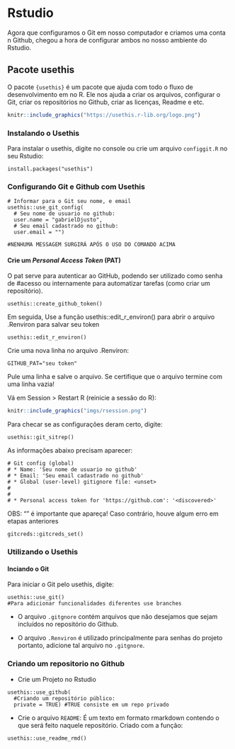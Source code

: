 # Rstudio {#rstudio}

Agora que configuramos o Git em nosso computador e criamos uma conta n Github, chegou a hora de configurar ambos no nosso ambiente do Rstudio.

## Pacote usethis

O pacote `{usethis}` é um pacote que ajuda com todo o fluxo de desenvolvimento em no R. Ele nos ajuda a criar os arquivos, configurar o Git, criar os repositórios no Github, criar as licenças, Readme e etc.

```r
knitr::include_graphics("https://usethis.r-lib.org/logo.png")
```

### Instalando o Usethis

Para instalar o usethis, digite no console ou crie um arquivo `configgit.R` no seu Rstudio:

```rcode
install.packages("usethis")
```

### Configurando Git e Github com Usethis

```rcode
# Informar para o Git seu nome, e email
usethis::use_git_config(
  # Seu nome de usuario no github:
  user.name = "gabrielDjusto", 
  # Seu email cadastrado no github:
  user.email = "")

#NENHUMA MESSAGEM SURGIRÁ APÓS O USO DO COMANDO ACIMA
```

#### Crie um _Personal Access Token_ (PAT)

O pat serve  para autenticar ao GitHub, podendo ser utilizado como senha de 
#acesso ou internamente para automatizar tarefas (como criar um repositório).

```rcode
usethis::create_github_token()
```

Em seguida, Use a função usethis::edit_r_environ() para abrir o arquivo .Renviron para salvar seu token

```rcode
usethis::edit_r_environ()
```

Crie uma nova linha no arquivo .Renviron:

```rcode
GITHUB_PAT="seu token"
```

Pule uma linha e salve o arquivo. Se certifique que o arquivo termine com uma linha vazia!

Vá em Session > Restart R (reinicie a sessão do R):

```r
knitr::include_graphics("imgs/rsession.png")
```

Para checar se as configurações deram certo, digite:

```rcode
usethis::git_sitrep()
```

As informações abaixo precisam aparecer:

```rcode
# Git config (global)
# * Name: 'Seu nome de usuario no github'
# * Email: 'Seu email cadastrado no github'
# * Global (user-level) gitignore file: <unset>
#   
#   
# * Personal access token for 'https://github.com': '<discovered>'
```

OBS: "<discovered>" é importante que apareça! Caso contrário, houve algum erro em etapas anteriores

```rcode
gitcreds::gitcreds_set()
```

### Utilizando o Usethis
#### Inciando o Git
Para iniciar o Git pelo usethis, digite:

```rcode
usethis::use_git()
#Para adicionar funcionalidades diferentes use branches
```

- O arquivo `.gitgnore` contém arquivos que não desejamos que sejam incluídos no repositório do Github. 

- O arquivo `.Renviron` é utilizado principalmente para senhas do projeto portanto, adicione tal arquivo no `.gitgnore`.

### Criando um repositorio no Github

- Crie um Projeto no Rstudio

```rcode
usethis::use_github(
  #Criando um repositório público:
  private = TRUE) #TRUE consiste em um repo privado
```

- Crie o arquivo `README`: É um texto em formato rmarkdown contendo o que será feito naquele repositório. Criado com a função:

```rcode
usethis::use_readme_rmd()
```
